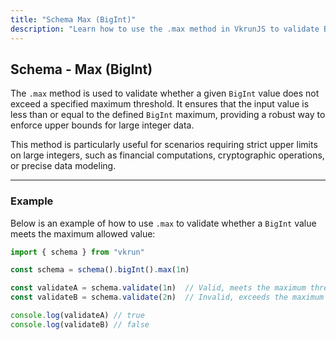 ```yaml
---
title: "Schema Max (BigInt)"
description: "Learn how to use the .max method in VkrunJS to validate BigInt inputs with a maximum value constraint."
---
```


## Schema - Max (BigInt)

The `.max` method is used to validate whether a given `BigInt` value does not exceed a specified maximum threshold. It ensures that the input value is less than or equal to the defined `BigInt` maximum, providing a robust way to enforce upper bounds for large integer data.

This method is particularly useful for scenarios requiring strict upper limits on large integers, such as financial computations, cryptographic operations, or precise data modeling.

---

### Example

Below is an example of how to use `.max` to validate whether a `BigInt` value meets the maximum allowed value:

```ts
import { schema } from "vkrun"

const schema = schema().bigInt().max(1n)

const validateA = schema.validate(1n)  // Valid, meets the maximum threshold
const validateB = schema.validate(2n)  // Invalid, exceeds the maximum threshold

console.log(validateA) // true
console.log(validateB) // false
```